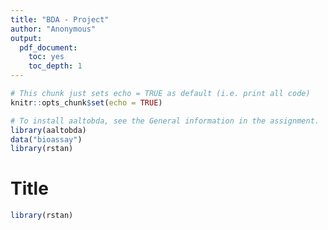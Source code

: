 ```yaml
---
title: "BDA - Project"
author: "Anonymous"
output: 
  pdf_document: 
    toc: yes
    toc_depth: 1
---
```


```r
# This chunk just sets echo = TRUE as default (i.e. print all code)
knitr::opts_chunk$set(echo = TRUE)
```

```r
# To install aaltobda, see the General information in the assignment.
library(aaltobda)
data("bioassay")
library(rstan)
```


# Title

```r
library(rstan)
```
